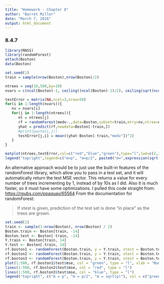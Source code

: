 ```yaml
---
title: "Homework - Chapter 8"
author: "Barret Miller"
date: "March 7, 2016"
output: html_document
---
```


### 8.4.7
```r
library(MASS)
library(randomForest)
attach(Boston)
data(Boston)

set.seed(1)
train = sample(nrow(Boston),nrow(Boston)/2)

ntrees = seq(10,500,by=10)
nvars = c(ncol(Boston)-1, ceiling((ncol(Boston)-1)/2), ceiling(sqrt(ncol(Boston)-1)))

testError = matrix(NA,ncol=3,nrow=50)
for(i in 1:length(nvars)){
   nv = nvars[i]
   for(j in 1:length(ntrees)){
      nt = ntrees[j]
      rf = randomForest(medv~.,data=Boston,subset=train,mtry=nv,ntree=nt)
      yhat = predict(rf,newdata=Boston[-train,])
      #print(paste(i,j))
      testError[j,i] = mean((yhat-Boston[-train,"medv"])^2)
   }
}

matplot(ntrees,testError,col=c("red","blue","green"),type="l",lwd=c(2,2,3))
legend("topright",legend=c("m=p", "m=p/2", paste0("m=",expression(sqrt(p)))), col=c("red","blue","green"),lty = c(1,2,2))
```

An alternative approach would be to just use the built-in features of the randomForest library, which allow you to pass in a test set, and it will automatically return the test MSE vector. This returns a value for every number of trees incrementing by 1, instead of by 10s as I did. Also it is much faster, so it must have some optimizations. I pulled this code straight from: [https://rpubs.com/ppaquay/65564](https://rpubs.com/ppaquay/65564)
From the documentation for randomForest:

> If xtest is given, prediction of the test set is done “in place” as the trees are grown.

```r
set.seed(1)
train <- sample(1:nrow(Boston), nrow(Boston) / 2)
Boston.train <- Boston[train, -14]
Boston.test <- Boston[-train, -14]
Y.train <- Boston[train, 14]
Y.test <- Boston[-train, 14]
rf.boston1 <- randomForest(Boston.train, y = Y.train, xtest = Boston.test, ytest = Y.test, mtry = ncol(Boston) - 1, ntree = 500)
rf.boston2 <- randomForest(Boston.train, y = Y.train, xtest = Boston.test, ytest = Y.test, mtry = (ncol(Boston) - 1) / 2, ntree = 500)
rf.boston3 <- randomForest(Boston.train, y = Y.train, xtest = Boston.test, ytest = Y.test, mtry = sqrt(ncol(Boston) - 1), ntree = 500)
plot(1:500, rf.boston1$test$mse, col = "green", type = "l", xlab = "Number of Trees", ylab = "Test MSE", ylim = c(10, 19))
lines(1:500, rf.boston2$test$mse, col = "red", type = "l")
lines(1:500, rf.boston3$test$mse, col = "blue", type = "l")
legend("topright", c("m = p", "m = p/2", "m = sqrt(p)"), col = c("green", "red", "blue"), cex = 1, lty = 1)
```
